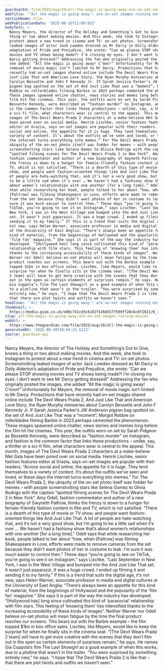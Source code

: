 ```yaml
---
guardianId: film/2025/aug/16/all-the-magic-is-going-away-are-on-set-images-ruining-movies
webTitle: '‘All the magic is going away’: are on-set images ruining movies?'
sectionName: Film
webPublicationDate: '2025-08-16T11:00:03Z'
bodyText: >-
  Nancy Meyers, the director of The Holiday and Something’s Got to Give, knows a
  thing or two about making movies. And this week, she took to Instagram to
  protest about a new trend in cinema and TV: on-set photos. Screenshotting
  leaked images of actor Jack Lowden dressed as Mr Darcy in Dolly Alderton’s
  adaptation of Pride and Prejudice, she wrote: “Can we please STOP showing
  movies and TV shows being made?! I’m closing my eyes. I don’t want to see Mr
  Darcy getting dressed!” Addressing the fan who originally posted the images,
  she added: “All the magic is going away! C’mon!” Unfortunately for Meyers, the
  removal of movie magic isn’t limited to Mr Darcy. Productions that have
  recently had on-set images shared online include The Devil Wears Prada 2, And
  Just Like That and American Love Story, the Ryan Murphy miniseries about
  Carolyn Bessette and John F Kennedy Jr. If Sarah Jessica Parker’s JW Anderson
  pigeon bag spotted on the set of And Just Like That was a “moment”, Margot
  Robbie on rollerblades filming Barbie in 2023 perhaps cemented the phenomenon.
  These images spawned online chatter, news stories and memes long before the
  film hit the cinemas. This year, the outfits worn on set by Sarah Pidgeon as
  Bessette Kennedy, were described as “fashion murder” on Instagram, and fashion
  is the common factor that links these productions – unlike, say, a thriller or
  a sci-fi film, what characters wear is central to the appeal. This month,
  images of The Devil Wears Prada 2 characters at a make-believe Met Gala have
  been pored over on social media. Henrik Lischke, senior fashion features
  editor at Grazia, says on-set images are popular with their readers. “Across
  social and online, the appetite for it is huge. They lend themselves to a
  variety of content. It’s about the outfits we’ve seen and loved, or these days
  the internet turns everything into memes.” For The Devil Wears Prada 2, the
  ubiquity of the on-set photo itself was fodder for memes – with people
  screenshotting stars like Selena Gomez to Olivia Rodrigo with the caption
  “spotted filming scenes for The Devil Wears Prada 2 in New York”. Amy Odell,
  fashion commentator and author of a new biography of Gwyneth Paltrow, thinks
  the frenzy is down to a hunger for female-friendly fashion content in film and
  TV, which is not satisfied. “There is a dearth of this type of movie or TV
  show, and people want fashion-oriented things like And Just Like That. A lot
  of people are hate-watching that, and it’s not a very good show, but I’m going
  to be a little sad when it’s over … We haven’t had a fashiony show that’s
  about women’s relationships with one another [for a long time].” Odell says
  that while researching her book, people talked to her about “how, when
  [Paltrow] was filming Shakespeare in Love, efforts were made to remove cameras
  from the set because they didn’t want photos of her in costume to leak. I’m
  sure it was much easier to control then.” These days “you’re going to see on
  TikTok, you’re going to see it on Instagram,” says Lischke. “Last September in
  New York, I was in the West Village and bumped into the And Just Like That
  set. It wasn’t just paparazzi. It was a huge crowd. I ended up filming it and
  sending it to my family.” If this is a trend that suits the digital age, it’s
  not new, says Helen Warner, associate professor in media and digital cultures
  at the University of East Anglia: “There’s always been an appetite for this
  kind of material, from the beginnings of Hollywood and the popularity of the
  ‘film fan’ magazine.” She says it is part of the way the industry has
  developed. “[Hollywood has] long since cultivated this kind of ‘parasocial’
  relationship with film stars. This feeling of ‘knowing them’ has intensified
  thanks to the increasing accessibility of these kinds of images”. Neither
  Warner nor Odell believe on-set photos will mean fatigue by the time the final
  product reaches our screens. This bears out with the Barbie example – the film
  topped $1bn in box office sales. Lischke, like Meyers, would like to keep the
  surprise for when he finally sits in the cinema seat. “[The Devil Wears Prada
  2 team] will have to get more creative with the scenes that they don’t film
  out in the open so certain elements of surprises remain,” he says. He names
  Gia Coppola’s film The Last Showgirl as a good example of when this works, due
  to a plotline that wasn’t in the trailer. “You were surprised by something
  entirely new,” he says. “I hope that The Devil Wears Prada 2 is like that –
  that there are plot twists and outfits we haven’t seen.”
headline: '‘All the magic is going away’: are on-set images ruining movies?'
thumbnail: >-
  https://media.guim.co.uk/e80c741cd3c6102f426d557f599ff20c6c6f2821/0_150_3100_2480/500.jpg
slug: all-the-magic-is-going-away-are-on-set-images-ruining-movies
webUrl: >-
  https://www.theguardian.com/film/2025/aug/16/all-the-magic-is-going-away-are-on-set-images-ruining-movies
generatedAt: '2025-08-28T20:04:23.621Z'
source: guardian-api
---
```

Nancy Meyers, the director of The Holiday and Something’s Got to Give, knows a thing or two about making movies. And this week, she took to Instagram to protest about a new trend in cinema and TV: on-set photos. Screenshotting leaked images of actor Jack Lowden dressed as Mr Darcy in Dolly Alderton’s adaptation of Pride and Prejudice, she wrote: “Can we please STOP showing movies and TV shows being made?! I’m closing my eyes. I don’t want to see Mr Darcy getting dressed!” Addressing the fan who originally posted the images, she added: “All the magic is going away! C’mon!” Unfortunately for Meyers, the removal of movie magic isn’t limited to Mr Darcy. Productions that have recently had on-set images shared online include The Devil Wears Prada 2, And Just Like That and American Love Story, the Ryan Murphy miniseries about Carolyn Bessette and John F Kennedy Jr. If Sarah Jessica Parker’s JW Anderson pigeon bag spotted on the set of And Just Like That was a “moment”, Margot Robbie on rollerblades filming Barbie in 2023 perhaps cemented the phenomenon. These images spawned online chatter, news stories and memes long before the film hit the cinemas. This year, the outfits worn on set by Sarah Pidgeon as Bessette Kennedy, were described as “fashion murder” on Instagram, and fashion is the common factor that links these productions – unlike, say, a thriller or a sci-fi film, what characters wear is central to the appeal. This month, images of The Devil Wears Prada 2 characters at a make-believe Met Gala have been pored over on social media. Henrik Lischke, senior fashion features editor at Grazia, says on-set images are popular with their readers. “Across social and online, the appetite for it is huge. They lend themselves to a variety of content. It’s about the outfits we’ve seen and loved, or these days the internet turns everything into memes.” For The Devil Wears Prada 2, the ubiquity of the on-set photo itself was fodder for memes – with people screenshotting stars like Selena Gomez to Olivia Rodrigo with the caption “spotted filming scenes for The Devil Wears Prada 2 in New York”. Amy Odell, fashion commentator and author of a new biography of Gwyneth Paltrow, thinks the frenzy is down to a hunger for female-friendly fashion content in film and TV, which is not satisfied. “There is a dearth of this type of movie or TV show, and people want fashion-oriented things like And Just Like That. A lot of people are hate-watching that, and it’s not a very good show, but I’m going to be a little sad when it’s over … We haven’t had a fashiony show that’s about women’s relationships with one another [for a long time].” Odell says that while researching her book, people talked to her about “how, when [Paltrow] was filming Shakespeare in Love, efforts were made to remove cameras from the set because they didn’t want photos of her in costume to leak. I’m sure it was much easier to control then.” These days “you’re going to see on TikTok, you’re going to see it on Instagram,” says Lischke. “Last September in New York, I was in the West Village and bumped into the And Just Like That set. It wasn’t just paparazzi. It was a huge crowd. I ended up filming it and sending it to my family.” If this is a trend that suits the digital age, it’s not new, says Helen Warner, associate professor in media and digital cultures at the University of East Anglia: “There’s always been an appetite for this kind of material, from the beginnings of Hollywood and the popularity of the ‘film fan’ magazine.” She says it is part of the way the industry has developed. “[Hollywood has] long since cultivated this kind of ‘parasocial’ relationship with film stars. This feeling of ‘knowing them’ has intensified thanks to the increasing accessibility of these kinds of images”. Neither Warner nor Odell believe on-set photos will mean fatigue by the time the final product reaches our screens. This bears out with the Barbie example – the film topped $1bn in box office sales. Lischke, like Meyers, would like to keep the surprise for when he finally sits in the cinema seat. “[The Devil Wears Prada 2 team] will have to get more creative with the scenes that they don’t film out in the open so certain elements of surprises remain,” he says. He names Gia Coppola’s film The Last Showgirl as a good example of when this works, due to a plotline that wasn’t in the trailer. “You were surprised by something entirely new,” he says. “I hope that The Devil Wears Prada 2 is like that – that there are plot twists and outfits we haven’t seen.”
